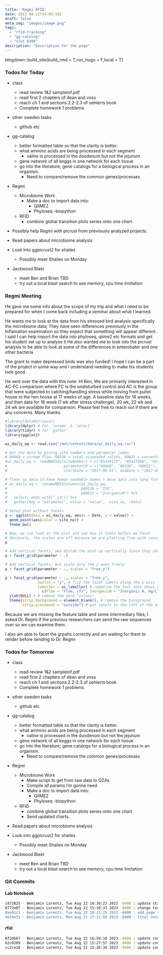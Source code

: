 ```yaml
---
title: 'Regmi RFID'
date: 2023-08-22T14:09:59Z
draft: false
meta_img: "images/image.png"
tags:
  - "rfid-tracking"
  - "gg-catalog"
  - "stat 8200"
description: "Description for the page"
---
```


blogdown::build_site(build_rmd = T,run_hugo = F,local = T)

### Todos for Today

- class
  - read review 1&2 sampleinf.pdf
  - read first 2 chapters of dean and voss
  - reach ch 1 and sections 2.2-2.3 of oehlerts book
  - Complete homework 1 problems
  
- other sweden tasks
  - github etc
  
- gg-catalog
  - better formatted table so that the clarity is better.
  - what ammino acids are being processed in each segment
    - valine is processed in the duodenum but not the jejunum
  - gene network of all keggs in one network for each tissue
  - go into the literature; gene catalogs for a biological process in an organism.
      - Need to compare/remove the common genes/processes 
- Regmi
  - Microbiome Work
    - Make a doc to import data into:
      - QIIME2
      - Phyloseq
      -biopython
  - RFID
    - combine global transition plots series onto one chart. 
 
- Possibly help Regmi with picrust from previously analyzed projects. 
 
- Read papers about microbiome analysis

- Look into ggpicrust2 for shailes
  - Possibly meet Shailes on Monday
  
- Jackwood Blast
  - meet Ben and Brian TBD
  - try out a local blast search to see memory, cpu time limitation
  
### Regmi Meeting

He gave me some info about the scope of my trip and what I need to be prepared for when I come back including a seminar about what I learned. 

He wants me to look at the data from his stressed bird analysis specifically the microbiome data; They have seen differences previously in the Inflamation examination so they expect that something will appear different. 
I said I can help import the data into phyloseq, qiime2 etc formats and get his student set up to analyse it
He also wanted me to look into the picrust analysis to be able to look at some of the differences in enterobater and one other bacteria

The grant to make depressed birds was also funded! I hope I can be a part of the project in some way and I understand needing to make his students look good. 

He sent over the data with this note:
  Hi Ben, We are primarily interested in AC-FC comparison where FC is the undisturbed control and AC is the group that were subjected to catching/handling stress while moving from pullet house  to the hen house at 17 weeks of age. A baseline data for 16 weeks, and then data for 18 week (1 wk after stress challenge), 20 wk, 22 wk and 24 wk are available for comparison. Please feel free to reach out if there are any concerns.
Many thanks 


```r
#library(dataRetrieval)
library(dplyr) # for `rename` & `select`
library(tidyr) # for `gather`
library(ggplot2)

wi_daily_wq <- read.csv("/mnt/content/data/wi_daily_wq.csv")

# Get the data by giving site numbers and parameter codes
# 00060 = stream flow, 00530 = total suspended solids, 00631 = concentration of inorganic nitrogen
#wi_daily_wq <- readNWISdv(siteNumbers = c("05430175", "05427880", "05427927"),
#                          parameterCd = c("00060", "00530", "00631"),
#                          startDate = "2017-08-01", endDate = "2017-08-31")

# Clean up data to have human-readable names + move data into long format
# wi_daily_wq <- renameNWISColumns(wi_daily_wq,
#                                  p00530 = "TSS",
#                                  p00631 = "InorganicN") %>%
#   select(-ends_with("_cd")) %>%
#   gather(key = "parameter", value = "value", -site_no, -Date)

# Setup plot without facets
p <- ggplot(data = wi_daily_wq, aes(x = Date, y = value)) +
  geom_point(aes(color = site_no)) +
  theme_bw()

# Now, we can look at the plot and see how it looks before we facet
# Obviously, the scales are off because we are plotting flow with concentrations
p

# Add vertical facets, aka divide the plot up vertically since they share an x axis
p + facet_grid(parameter ~ .)

# Add vertical facets, but scale only the y axes freely
p + facet_grid(parameter ~ ., scales = "free_y")

p + facet_grid(parameter ~ ., scales = "free_y",
               switch = "y", # flip the facet labels along the y axis from the right side to the left
               labeller = as_labeller( # redefine the text that shows up for the facets
                 c(Flow = "Flow, cfs", InorganicN = "Inorganic N, mg/L", TSS = "TSS, mg/L"))) +
  ylab(NULL) + # remove the word "values"
  theme(strip.background = element_blank(), # remove the background
        strip.placement = "outside") # put labels to the left of the axis text
```

Because we are missing the feature table and some intermediary files; I asked Dr. Regmi if the previous researchers can send the raw sequences over so we can examine them. 

I also am able to facet the grpahs correctly and am waiting for them to render before sending to Dr. Regmi

### Todos for Tomorrow

- class
  - read review 1&2 sampleinf.pdf
  - read first 2 chapters of dean and voss
  - reach ch 1 and sections 2.2-2.3 of oehlerts book
  - Complete homework 1 problems
  
- other sweden tasks
  - github etc
  
- gg-catalog
  - better formatted table so that the clarity is better.
  - what ammino acids are being processed in each segment
    - valine is processed in the duodenum but not the jejunum
  - gene network of all keggs in one network for each tissue
  - go into the literature; gene catalogs for a biological process in an organism.
      - Need to compare/remove the common genes/processes 
- Regmi
  - Microbiome Work
    - Make script to get from raw data to QZAs
    - Compile all params I'm gonna need
    - Make a doc to import data into:
      - QIIME2
      - Phyloseq
      -biopython
  - RFID
    - combine global transition plots series onto one chart. 
    - Send updated charts. 
 
- Read papers about microbiome analysis

- Look into ggpicrust2 for shailes
  - Possibly meet Shailes on Monday
  
- Jackwood Blast
  - meet Ben and Brian TBD
  - try out a local blast search to see memory, cpu time limitation
  
### Git Commits

#### Lab Notebook

```bash
c872825 - Benjamin Lorentz, Tue Aug 22 16:38:23 2023 -0400 : update static
8772e0f - Benjamin Lorentz, Tue Aug 22 15:10:33 2023 -0400 : change today's page to rmd file
0ae01c2 - Benjamin Lorentz, Tue Aug 22 10:11:25 2023 -0400 : add page for tuesday
9e14e31 - Benjamin Lorentz, Mon Aug 21 17:11:50 2023 -0400 : final notes for monday
```

#### rfid

```bash
8f2db87 - Benjamin Lorentz, Tue Aug 22 16:59:10 2023 -0400 : update concat all the data set 2
62c0289 - Benjamin Lorentz, Tue Aug 22 15:27:57 2023 -0400 : update concat all the dataset
cc2ce10 - Benjamin Lorentz, Tue Aug 22 15:26:34 2023 -0400 : update concat all the data
```
